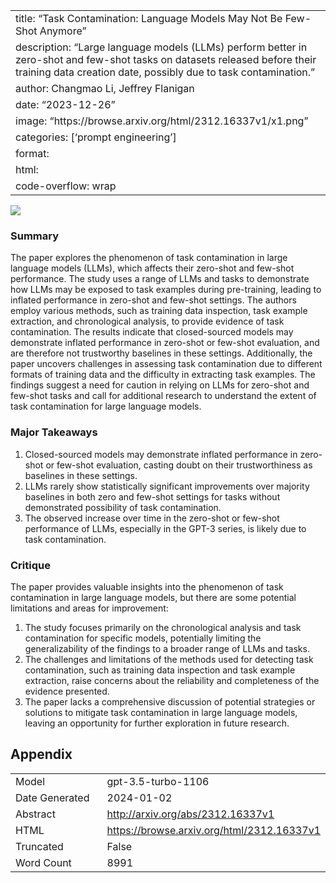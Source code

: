
---
title: "Task Contamination: Language Models May Not Be Few-Shot Anymore"
description: "Large language models (LLMs) perform better in zero-shot and few-shot tasks on datasets released before their training data creation date, possibly due to task contamination."
author: Changmao Li, Jeffrey Flanigan
date: "2023-12-26"
image: "https://browse.arxiv.org/html/2312.16337v1/x1.png"
categories: ['prompt engineering']
format:
  html:
    code-overflow: wrap
---

![](https://browse.arxiv.org/html/2312.16337v1/x1.png)

### Summary

The paper explores the phenomenon of task contamination in large language models (LLMs), which affects their zero-shot and few-shot performance. The study uses a range of LLMs and tasks to demonstrate how LLMs may be exposed to task examples during pre-training, leading to inflated performance in zero-shot and few-shot settings. The authors employ various methods, such as training data inspection, task example extraction, and chronological analysis, to provide evidence of task contamination. The results indicate that closed-sourced models may demonstrate inflated performance in zero-shot or few-shot evaluation, and are therefore not trustworthy baselines in these settings. Additionally, the paper uncovers challenges in assessing task contamination due to different formats of training data and the difficulty in extracting task examples. The findings suggest a need for caution in relying on LLMs for zero-shot and few-shot tasks and call for additional research to understand the extent of task contamination for large language models.

### Major Takeaways

1. Closed-sourced models may demonstrate inflated performance in zero-shot or few-shot evaluation, casting doubt on their trustworthiness as baselines in these settings.
2. LLMs rarely show statistically significant improvements over majority baselines in both zero and few-shot settings for tasks without demonstrated possibility of task contamination.
3. The observed increase over time in the zero-shot or few-shot performance of LLMs, especially in the GPT-3 series, is likely due to task contamination.

### Critique

The paper provides valuable insights into the phenomenon of task contamination in large language models, but there are some potential limitations and areas for improvement:

1. The study focuses primarily on the chronological analysis and task contamination for specific models, potentially limiting the generalizability of the findings to a broader range of LLMs and tasks.
2. The challenges and limitations of the methods used for detecting task contamination, such as training data inspection and task example extraction, raise concerns about the reliability and completeness of the evidence presented.
3. The paper lacks a comprehensive discussion of potential strategies or solutions to mitigate task contamination in large language models, leaving an opportunity for further exploration in future research.

## Appendix

|          |          |
|----------|----------|
| Model     | gpt-3.5-turbo-1106       |
| Date Generated     | 2024-01-02       |
| Abstract | [http://arxiv.org/abs/2312.16337v1](http://arxiv.org/abs/2312.16337v1)        |
| HTML     | [https://browse.arxiv.org/html/2312.16337v1](https://browse.arxiv.org/html/2312.16337v1)       |
| Truncated       | False       |
| Word Count       | 8991       |